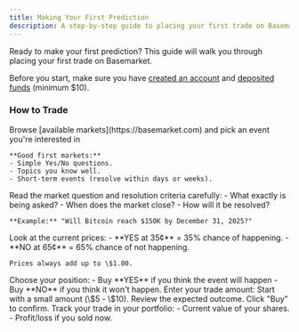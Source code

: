 ```yaml
---
title: Making Your First Prediction
description: A step-by-step guide to placing your first trade on Basemarket
---
```


Ready to make your first prediction? This guide will walk you through placing your first trade on Basemarket.

Before you start, make sure you have [created an account](/users/signing-up) and [deposited funds](/users/deposits) (minimum \$10).

### How to Trade

<Steps>
  <Step title="Find a Market">
    Browse [available markets](https://basemarket.com) and pick an event you're interested in

    **Good first markets:**
    - Simple Yes/No questions.
    - Topics you know well.
    - Short-term events (resolve within days or weeks).

  </Step>

  <Step title="Understand the Question">
    Read the market question and resolution criteria carefully:
    - What exactly is being asked?
    - When does the market close?
    - How will it be resolved?

    **Example:** "Will Bitcoin reach $150K by December 31, 2025?"

  </Step>

  <Step title="Check the Current Odds">
    Look at the current prices:
    - **YES at 35¢** = 35% chance of happening.
    - **NO at 65¢** = 65% chance of not happening.

    Prices always add up to \$1.00.

  </Step>

<Step title="Decide What to Buy">
  Choose your position: - Buy **YES** if you think the event will happen - Buy
  **NO** if you think it won't happen.
</Step>

<Step title="Place Your Trade">
  Enter your trade amount: Start with a small amount (\$5 - \$10). Review the
  expected outcome. Click "Buy" to confirm.
</Step>

  <Step title="Monitor Your Position">
    Track your trade in your portfolio:
    - Current value of your shares.
    - Profit/loss if you sold now.
  </Step>
</Steps>
